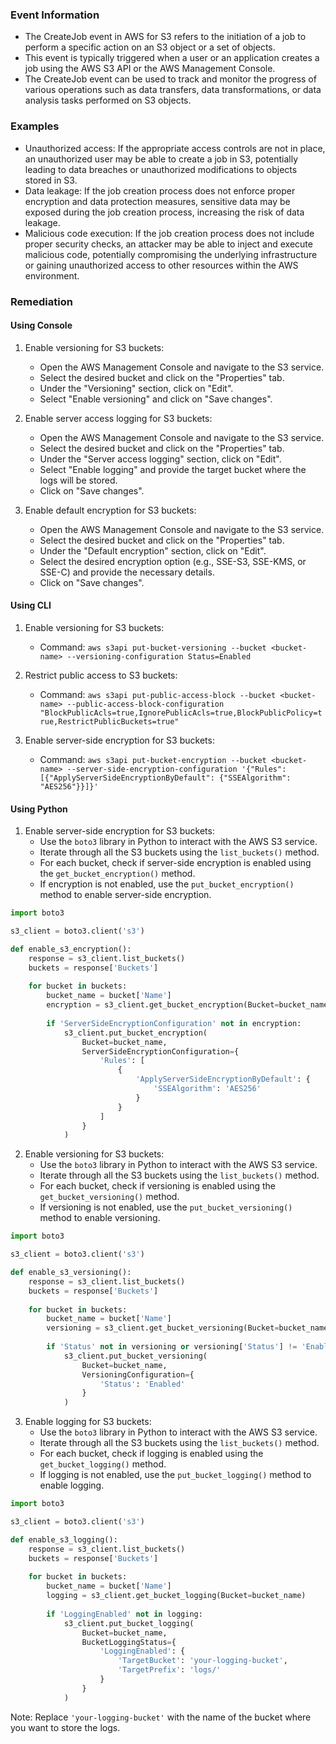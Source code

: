 
### Event Information

- The CreateJob event in AWS for S3 refers to the initiation of a job to perform a specific action on an S3 object or a set of objects.
- This event is typically triggered when a user or an application creates a job using the AWS S3 API or the AWS Management Console.
- The CreateJob event can be used to track and monitor the progress of various operations such as data transfers, data transformations, or data analysis tasks performed on S3 objects.


### Examples

- Unauthorized access: If the appropriate access controls are not in place, an unauthorized user may be able to create a job in S3, potentially leading to data breaches or unauthorized modifications to objects stored in S3.
- Data leakage: If the job creation process does not enforce proper encryption and data protection measures, sensitive data may be exposed during the job creation process, increasing the risk of data leakage.
- Malicious code execution: If the job creation process does not include proper security checks, an attacker may be able to inject and execute malicious code, potentially compromising the underlying infrastructure or gaining unauthorized access to other resources within the AWS environment.

### Remediation

#### Using Console

1. Enable versioning for S3 buckets:
   - Open the AWS Management Console and navigate to the S3 service.
   - Select the desired bucket and click on the "Properties" tab.
   - Under the "Versioning" section, click on "Edit".
   - Select "Enable versioning" and click on "Save changes".

2. Enable server access logging for S3 buckets:
   - Open the AWS Management Console and navigate to the S3 service.
   - Select the desired bucket and click on the "Properties" tab.
   - Under the "Server access logging" section, click on "Edit".
   - Select "Enable logging" and provide the target bucket where the logs will be stored.
   - Click on "Save changes".

3. Enable default encryption for S3 buckets:
   - Open the AWS Management Console and navigate to the S3 service.
   - Select the desired bucket and click on the "Properties" tab.
   - Under the "Default encryption" section, click on "Edit".
   - Select the desired encryption option (e.g., SSE-S3, SSE-KMS, or SSE-C) and provide the necessary details.
   - Click on "Save changes".

#### Using CLI

1. Enable versioning for S3 buckets:
   - Command: `aws s3api put-bucket-versioning --bucket <bucket-name> --versioning-configuration Status=Enabled`

2. Restrict public access to S3 buckets:
   - Command: `aws s3api put-public-access-block --bucket <bucket-name> --public-access-block-configuration "BlockPublicAcls=true,IgnorePublicAcls=true,BlockPublicPolicy=true,RestrictPublicBuckets=true"`

3. Enable server-side encryption for S3 buckets:
   - Command: `aws s3api put-bucket-encryption --bucket <bucket-name> --server-side-encryption-configuration '{"Rules": [{"ApplyServerSideEncryptionByDefault": {"SSEAlgorithm": "AES256"}}]}'`

#### Using Python

1. Enable server-side encryption for S3 buckets:
   - Use the `boto3` library in Python to interact with the AWS S3 service.
   - Iterate through all the S3 buckets using the `list_buckets()` method.
   - For each bucket, check if server-side encryption is enabled using the `get_bucket_encryption()` method.
   - If encryption is not enabled, use the `put_bucket_encryption()` method to enable server-side encryption.

```python
import boto3

s3_client = boto3.client('s3')

def enable_s3_encryption():
    response = s3_client.list_buckets()
    buckets = response['Buckets']
    
    for bucket in buckets:
        bucket_name = bucket['Name']
        encryption = s3_client.get_bucket_encryption(Bucket=bucket_name)
        
        if 'ServerSideEncryptionConfiguration' not in encryption:
            s3_client.put_bucket_encryption(
                Bucket=bucket_name,
                ServerSideEncryptionConfiguration={
                    'Rules': [
                        {
                            'ApplyServerSideEncryptionByDefault': {
                                'SSEAlgorithm': 'AES256'
                            }
                        }
                    ]
                }
            )
```

2. Enable versioning for S3 buckets:
   - Use the `boto3` library in Python to interact with the AWS S3 service.
   - Iterate through all the S3 buckets using the `list_buckets()` method.
   - For each bucket, check if versioning is enabled using the `get_bucket_versioning()` method.
   - If versioning is not enabled, use the `put_bucket_versioning()` method to enable versioning.

```python
import boto3

s3_client = boto3.client('s3')

def enable_s3_versioning():
    response = s3_client.list_buckets()
    buckets = response['Buckets']
    
    for bucket in buckets:
        bucket_name = bucket['Name']
        versioning = s3_client.get_bucket_versioning(Bucket=bucket_name)
        
        if 'Status' not in versioning or versioning['Status'] != 'Enabled':
            s3_client.put_bucket_versioning(
                Bucket=bucket_name,
                VersioningConfiguration={
                    'Status': 'Enabled'
                }
            )
```

3. Enable logging for S3 buckets:
   - Use the `boto3` library in Python to interact with the AWS S3 service.
   - Iterate through all the S3 buckets using the `list_buckets()` method.
   - For each bucket, check if logging is enabled using the `get_bucket_logging()` method.
   - If logging is not enabled, use the `put_bucket_logging()` method to enable logging.

```python
import boto3

s3_client = boto3.client('s3')

def enable_s3_logging():
    response = s3_client.list_buckets()
    buckets = response['Buckets']
    
    for bucket in buckets:
        bucket_name = bucket['Name']
        logging = s3_client.get_bucket_logging(Bucket=bucket_name)
        
        if 'LoggingEnabled' not in logging:
            s3_client.put_bucket_logging(
                Bucket=bucket_name,
                BucketLoggingStatus={
                    'LoggingEnabled': {
                        'TargetBucket': 'your-logging-bucket',
                        'TargetPrefix': 'logs/'
                    }
                }
            )
```

Note: Replace `'your-logging-bucket'` with the name of the bucket where you want to store the logs.

